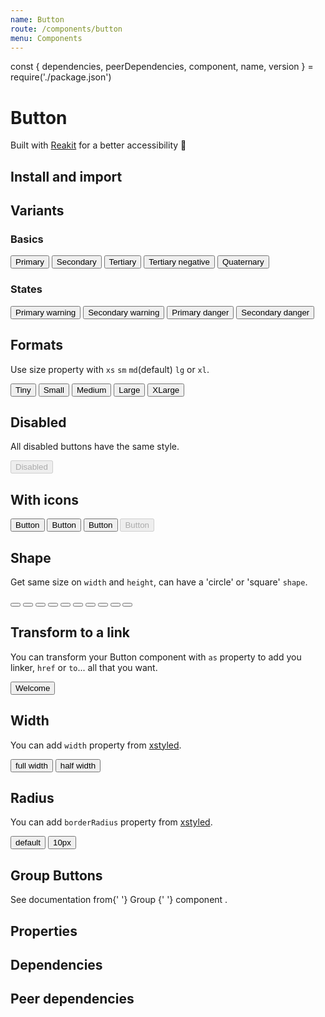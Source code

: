 ```yaml
---
name: Button
route: /components/button
menu: Components
---
```


const { dependencies, peerDependencies, component, name, version } = require('./package.json')

# Button

<TagVersion version={version} name={name} />

Built with [Reakit](https://reakit.io/docs/button/) for a better accessibility 🥰

## Install and import

<Usage component={component} name={name} peerDependencies={peerDependencies} />

## Variants

### Basics

<Playground>
  <Button>Primary</Button>
  <Button variant="secondary">Secondary</Button>
  <Button variant="tertiary">Tertiary</Button>
  <Box backgroundColor="nude.700" display="inline" px="sm" py="xxl">
    <Button variant="tertiary-negative">Tertiary negative</Button>
  </Box>
  <Button variant="quaternary">Quaternary</Button>
</Playground>

### States

<Playground>
  <Button variant="primary-warning">Primary warning</Button>
  <Button variant="secondary-warning">Secondary warning</Button>
  <Button variant="primary-danger">Primary danger</Button>
  <Button variant="secondary-danger">Secondary danger</Button>
</Playground>

## Formats

Use size property with `xs` `sm` `md`(default) `lg` or `xl`.

<Playground>
  <Button size="xs">Tiny</Button>
  <Button size="sm">Small</Button>
  <Button>Medium</Button>
  <Button size="lg">Large</Button>
  <Button size="xl">XLarge</Button>
</Playground>

## Disabled

All disabled buttons have the same style.

<Playground>
  <Button variant="primary-danger" disabled>
    Disabled
  </Button>
</Playground>

## With icons

<Playground>
  <Button>
    <EarthIcon />
    <span>Button</span>
  </Button>
  <Button variant="secondary">
    <EarthIcon />
    <span>Button</span>
  </Button>
  <Button variant="tertiary">
    <EarthIcon />
    <span>Button</span>
  </Button>
  <Button disabled>
    <EarthIcon />
    <span>Button</span>
  </Button>
</Playground>

## Shape

Get same size on `width` and `height`, can have a 'circle' or 'square' `shape`.

<Playground>
  <Button shape="square" size="xs">
    <EarthIcon size="xs" />
  </Button>
  <Button shape="circle" size="xs">
    <EarthIcon size="xs" />
  </Button>
  <Button shape="square" size="sm">
    <EarthIcon size="sm" />
  </Button>
  <Button shape="circle" size="sm">
    <EarthIcon size="sm" />
  </Button>
  <Button shape="square">
    <EarthIcon />
  </Button>
  <Button shape="circle">
    <EarthIcon />
  </Button>
  <Button shape="square" size="lg">
    <EarthIcon size="lg" />
  </Button>
  <Button shape="circle" size="lg">
    <EarthIcon size="lg" />
  </Button>
  <Button shape="square" size="xl">
    <EarthIcon size="xl" />
  </Button>
  <Button shape="circle" size="xl">
    <EarthIcon size="xl" />
  </Button>
</Playground>

## Transform to a link

You can transform your Button component with `as` property to add you linker, `href` or `to`... all that you want.

<Playground>
  <Button as="a" href="http://www.welcometothejungle.co" target="_blank" rel="noopener nofollow">
    <SunIcon />
    <span>Welcome</span>
  </Button>
</Playground>

## Width

You can add `width` property from [xstyled](https://xstyled.dev/docs/style-props/).

<Playground>
  <Button width={1}>full width</Button>
  <Button width={1 / 2}>half width</Button>
</Playground>

## Radius

You can add `borderRadius` property from [xstyled](https://xstyled.dev/docs/style-props/).

<Playground>
  <Button>default</Button>
  <Button borderRadius="10px">10px</Button>
</Playground>

## Group Buttons

<div>
  See documentation from{' '}
  <Link as={LinkDocz} to="/components/group">
    Group
  </Link>{' '}
  component .
</div>

## Properties

<Props of={Button} />

## Dependencies

<Dependencies dependencies={dependencies} />

## Peer dependencies

<Dependencies dependencies={peerDependencies} />
